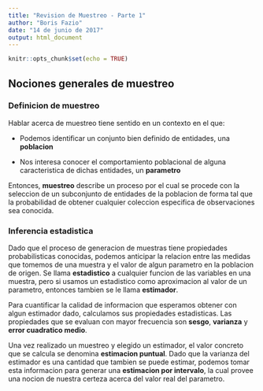 ```yaml
---
title: "Revision de Muestreo - Parte 1"
author: "Boris Fazio"
date: "14 de junio de 2017"
output: html_document
---
```


```r
knitr::opts_chunk$set(echo = TRUE)
```

## Nociones generales de muestreo

### Definicion de muestreo

Hablar acerca de muestreo tiene sentido en un contexto en el que:

* Podemos identificar un conjunto bien definido de entidades, una **poblacion**

* Nos interesa conocer el comportamiento poblacional de alguna caracteristica de dichas entidades, un **parametro**

Entonces, **muestreo** describe un proceso por el cual se procede con la seleccion de un subconjunto de entidades de la poblacion de forma tal que la probabilidad de obtener cualquier coleccion especifica de observaciones sea conocida.

### Inferencia estadistica

Dado que el proceso de generacion de muestras tiene propiedades probabilisticas conocidas, podemos anticipar la relacion entre las medidas que tomemos de una muestra y el valor de algun parametro en la poblacion de origen. Se llama **estadistico** a cualquier funcion de las variables en una muestra, pero si usamos un estadistico como aproximacion al valor de un parametro, entonces tambien se le llama **estimador**.

Para cuantificar la calidad de informacion que esperamos obtener con algun estimador dado, calculamos sus propiedades estadisticas. Las propiedades que se evaluan con mayor frecuencia son **sesgo**, **varianza** y **error cuadratico medio**.

Una vez realizado un muestreo y elegido un estimador, el valor concreto que se calcula se denomina **estimacion puntual**. Dado que la varianza del estimador es una cantidad que tambien se puede estimar, podemos tomar esta informacion para generar una **estimacion por intervalo**, la cual provee una nocion de nuestra certeza acerca del valor real del parametro.

```r
```
